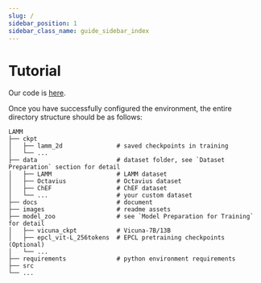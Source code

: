 ```yaml
---
slug: /
sidebar_position: 1
sidebar_class_name: guide_sidebar_index
---
```



# Tutorial

Our code is [here](https://github.com/OpenGVLab/LAMM).

<ProductSection></ProductSection>

Once you have successfully configured the environment, the entire directory structure should be as follows: 

```
LAMM
├── ckpt 
│   ├── lamm_2d               # saved checkpoints in training
│   └── ...
├── data                      # dataset folder, see `Dataset Preparation` section for detail
│   ├── LAMM                  # LAMM dataset
│   ├── Octavius              # Octavius dataset
│   ├── ChEF                  # ChEF dataset  
│   └── ...                   # your custom dataset
├── docs                      # document
├── images                    # readme assets
├── model_zoo                 # see `Model Preparation for Training` for detail 
│   ├── vicuna_ckpt           # Vicuna-7B/13B
│   ├── epcl_vit-L_256tokens  # EPCL pretraining checkpoints (Optional)
│   └── ...
├── requirements              # python environment requirements 
├── src
└── ...
```
